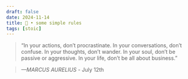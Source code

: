 ```yaml
---
draft: false 
date: 2024-11-14
title: 🗿 • some simple rules
tags: [stoic]
---
```


>  “In your actions, don’t procrastinate. In your conversations, don’t confuse. In your thoughts, don’t wander. In your soul, don’t be passive or aggressive. In your life, don’t be all about business.”

> *—MARCUS AURELIUS* - July 12th